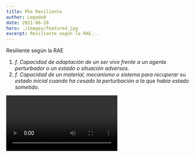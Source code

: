 ```yaml
---
title: Phe Resiliente
author: Legado8
date: 2021-06-20
hero: ./images/featured.jpg
excerpt: Resiliente según la RAE...
---
```



Resiliente según la RAE

1. *f. Capacidad de adaptación de un ser vivo frente a un agente perturbador o
un estado o situación adversos.*
2. *f. Capacidad de un material, mecanismo o sistema para recuperar su estado
inicial cuando ha cesado la perturbación a la que había estado sometido.*

<Video id="2edKiF7tlbg" />

Phe Festival se celebra en Puerto de la Cruz el 20 y 21 de agosto
www.phefestival.com

La pandemia de covid-19 ha cambiado completamente el mundo en que vivimos. La
nueva normalidad después de varios meses de confinamiento y restricciones ha
dejado en Canarias un contexto económico y social afectado y lleno de
incertidumbres para los próximos meses y años. Esta situación está, por
supuesto, unida a la circunstancia nacional, europea y mundial, referenciada a
la evolución general de la pandemia y las campañas de vacunación.

Ahora toca levantarse y seguir avanzando. No queda otra.

Phe Festival fue uno de los pocos eventos que se pudo celebrar en 2020 en
España, con aspecto y sentimiento de festival, y el primero en Canarias con
autorización formal de Salud Pública, lo que supuso avanzar en un modelo de
referencia para otras actividades propias del sector cultural en el
archipiélago.

<Video id="Ibk03v0eAjs" />

Phe Festival 2020 contó con las actuaciones de grupos como
Sidonie, Novedades Carminha, Cupido, Hidrogenesse, Ginebras, The Levitants,
Birkins y Lajalada.

Los objetivos que se plantearon para este proyecto en agosto de 2020 siguen
absolutamente vigentes con respecto a 2021, año en el que se volverá a celebrar
este emblemático festival en Puerto de la Cruz:

- Reactivación económica y turismo
- Música y cultura
- Normalización de hábitos

**Phe Gallery** es ya un clásico en las semanas previas del festival

<Video id="3Txh-GOH_jU" />

En este contexto, Phe Festival se propone para agosto de 2021 retomar el
espíritu y la sana intención que viene animando las cinco ediciones celebradas,
en esta ocasión con el lema #GanasDeEsfuerzo

Phe Festival se define como festival de música y tendencias, comprometido y con
carácter, para un público inspirado y actual. 

Y así refuerza su sexta edición, como plataforma generadora de acciones
artísticas y sociales con un programa de actividades que integra música, arte,
deporte y prácticas saludables, gastronomía e innovación cultural, siempre con
el afán de descubrir propuestas frescas y singulares para disfrutarlas
colectivamente.

## Activa tu Phe Yoga

<Video id="AlJoJCTSk48" />

El informe 'Observatorio de la Cultura. La Cultura en España 2017' de la
Fundación Contemporánea* reconoció la contribución de Phe Festival en su primera
edición como uno de los acontecimientos más destacados en la Comunidad de
Canarias, premiando así el esfuerzo, calidad artística e innovación de su
propuesta en las islas.  En la última publicación de este informe, el festival
fue reconocido como el evento cultural más destacado de 2020 en Canarias junto a
Mueca 'Festival Internacional de Arte en la Calle'.

Un reconocimiento al esfuerzo colectivo que supuso mantener a flote los
proyectos culturales emblemáticos que se vienen celebrado en Puerto de la Cruz,
y una buena dosis de fundamento para encarar la recuperación económica que ya se
vislumbra tras la enorme campaña de vacunación que se está acometiendo.

Así que, a partir de este verano toca volver a mostrar lo mejor de nosotros y
disfrutarlo. Resiliencia, por ejemplo, en el sentido más literal del término,
esa "capacidad que tienen los materiales y algunos sistema para recuperar su
estado inicial cuando ha cesado la perturbación a la que había estado sometido".
